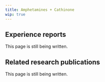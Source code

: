 ---
title: Amphetamines + Cathinone
wip: true
---

## Experience reports

This page is still being written.

## Related research publications

This page is still being written.

